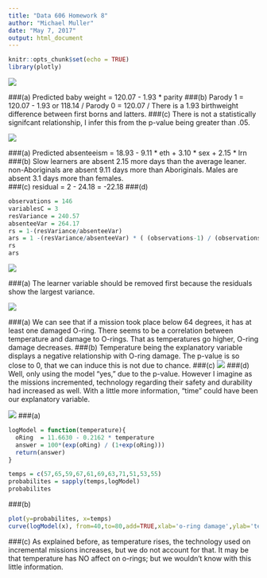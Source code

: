 ---
title: "Data 606 Homework 8"
author: "Michael Muller"
date: "May 7, 2017"
output: html_document
---

```{r setup, include=FALSE}
knitr::opts_chunk$set(echo = TRUE)
library(plotly)
```


![](C:\Users\Exped\Desktop\Textbooks\606 Homeworks\Completed Homeworks\8.2.png)

###(a) Predicted baby weight = 120.07 - 1.93 * parity
###(b) Parody 1 = 120.07 - 1.93 or 118.14   /  Parody 0 = 120.07  / There is a 1.93 birthweight difference between first borns and latters. 
###(c) There is not a statistically signifcant relationship, I infer this from the p-value being greater than .05.






![](C:\Users\Exped\Desktop\Textbooks\606 Homeworks\Completed Homeworks\8.4.png)

###(a) Predicted absenteeism = 18.93 - 9.11 * eth + 3.10 * sex + 2.15 * lrn
###(b) Slow learners are absent 2.15 more days than the average leaner. non-Aboriginals are absent 9.11 days more than Aboriginals. Males are absent 3.1 days more than females.  
###(c) residual = 2 - 24.18 = -22.18
###(d)
```{r}
observations = 146
variablesC = 3
resVariance = 240.57
absenteeVar = 264.17
rs = 1-(resVariance/absenteeVar)
ars = 1 -(resVariance/absenteeVar) * ( (observations-1) / (observations-variablesC-1) )
rs
ars
```


![](C:\Users\Exped\Desktop\Textbooks\606 Homeworks\Completed Homeworks\8.8.png)

###(a) The learner variable should be removed first because the residuals show the largest variance.  


![](C:\Users\Exped\Desktop\Textbooks\606 Homeworks\Completed Homeworks\8.16.png)


###(a) We can see that if a mission took place below 64 degrees, it has at least one damaged O-ring. There seems to be a correlation between temperature and damage to O-rings. That as temperatures go higher, O-ring damage decreases.
###(b) Temperature being the explanatory variable displays a negative relationship with O-ring damage. The p-value is so close to 0, that we can induce this is not due to chance. 
###(c) ![](C:\Users\Exped\Desktop\Textbooks\606 Homeworks\Completed Homeworks\temp.png)
###(d) Well, only using the model "yes," due to the p-value. However I imagine as the missions incremented, technology regarding their safety and durability had increased as well. With a little more information, "time" could have been our explanatory variable.  

![](C:\Users\Exped\Desktop\Textbooks\606 Homeworks\Completed Homeworks\8.18.png)
###(a)
```{r}
logModel = function(temperature){
  oRing  = 11.6630 - 0.2162 * temperature
  answer = 100*(exp(oRing) / (1+exp(oRing)))
  return(answer)
}

temps = c(57,65,59,67,61,69,63,71,51,53,55)
probabilites = sapply(temps,logModel)
probabilites
```


###(b)
```{r}


plot(y=probabilites, x=temps)
curve(logModel(x), from=40,to=80,add=TRUE,xlab='o-ring damage',ylab='temperature')
```

###(c) As explained before, as temperature rises, the technology used on incremental missions increases, but we do not account for that. It may be that temperature has NO affect on o-rings; but we wouldn't know with this little information.

